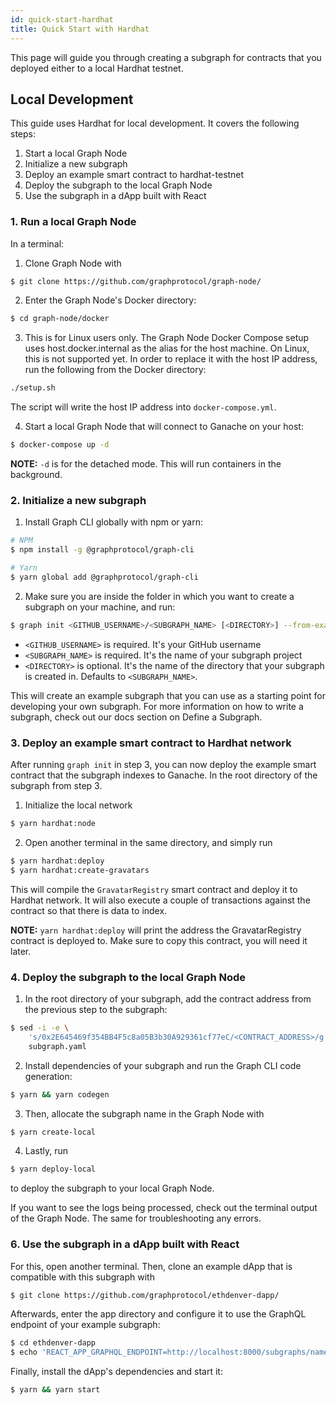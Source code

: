 ```yaml
---
id: quick-start-hardhat
title: Quick Start with Hardhat
---
```


This page will guide you through creating a subgraph for contracts that you deployed either to a local Hardhat testnet.

## Local Development

This guide uses Hardhat for local development. It covers the following steps:

1. Start a local Graph Node
2. Initialize a new subgraph
3. Deploy an example smart contract to hardhat-testnet
4. Deploy the subgraph to the local Graph Node
5. Use the subgraph in a dApp built with React

### 1. Run a local Graph Node

In a terminal:

1. Clone Graph Node with

```sh
$ git clone https://github.com/graphprotocol/graph-node/
```

2. Enter the Graph Node's Docker directory:

```sh
$ cd graph-node/docker
```

3. This is for Linux users only. The Graph Node Docker Compose setup uses host.docker.internal as the alias for the host machine. On Linux, this is not supported yet. In order to replace it with the host IP address, run the following from the Docker directory:

```sh
./setup.sh
```

The script will write the host IP address into `docker-compose.yml`.

4. Start a local Graph Node that will connect to Ganache on your host:

```sh
$ docker-compose up -d
```
**NOTE:** `-d` is for the detached mode. This will run containers in the background.

### 2. Initialize a new subgraph
1. Install Graph CLI globally with npm or yarn:

```sh
# NPM
$ npm install -g @graphprotocol/graph-cli

# Yarn
$ yarn global add @graphprotocol/graph-cli
```

2. Make sure you are inside the folder in which you want to create a subgraph on your machine, and run:

```sh
$ graph init <GITHUB_USERNAME>/<SUBGRAPH_NAME> [<DIRECTORY>] --from-example=hardhat --studio
```

- `<GITHUB_USERNAME>` is required. It's your GitHub username
- `<SUBGRAPH_NAME>` is required. It's the name of your subgraph project
- `<DIRECTORY>` is optional. It's the name of the directory that your subgraph is created in. Defaults to `<SUBGRAPH_NAME>`.

This will create an example subgraph that you can use as a starting point for developing your own subgraph. For more information on how to write a subgraph, check out our docs section on Define a Subgraph.

### 3. Deploy an example smart contract to Hardhat network
After running `graph init` in step 3, you can now deploy the example smart contract that the subgraph indexes to Ganache.
In the root directory of the subgraph from step 3.

1. Initialize the local network
```sh
$ yarn hardhat:node
````

2. Open another terminal in the same directory, and simply run
```sh
$ yarn hardhat:deploy
$ yarn hardhat:create-gravatars

```
This will compile the `GravatarRegistry` smart contract and deploy it to Hardhat network. It will also execute a couple of transactions against the contract so that there is data to index.

**NOTE:** `yarn hardhat:deploy` will print the address the GravatarRegistry contract is deployed to. Make sure to copy this contract, you will need it later.

### 4. Deploy the subgraph to the local Graph Node

1. In the root directory of your subgraph, add the contract address from the previous step to the subgraph:

```sh
$ sed -i -e \
    's/0x2E645469f354BB4F5c8a05B3b30A929361cf77eC/<CONTRACT_ADDRESS>/g' \
    subgraph.yaml
```

2. Install dependencies of your subgraph and run the Graph CLI code generation:

```sh
$ yarn && yarn codegen
```

3. Then, allocate the subgraph name in the Graph Node with

```sh
$ yarn create-local
```

4. Lastly, run

```sh
$ yarn deploy-local
```

to deploy the subgraph to your local Graph Node.

If you want to see the logs being processed, check out the terminal output of the Graph Node. The same for troubleshooting any errors.

### 6. Use the subgraph in a dApp built with React

For this, open another terminal. Then, clone an example dApp that is compatible with this subgraph with

```sh
$ git clone https://github.com/graphprotocol/ethdenver-dapp/
```

Afterwards, enter the app directory and configure it to use the GraphQL endpoint of your example subgraph:

```sh
$ cd ethdenver-dapp
$ echo 'REACT_APP_GRAPHQL_ENDPOINT=http://localhost:8000/subgraphs/name/<GITHUB_USERNAME>/<SUBGRAPH_NAME>' > .env
```

Finally, install the dApp's dependencies and start it:

```sh
$ yarn && yarn start
```
